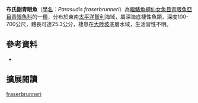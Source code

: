 {{Speciesbox 
| color = pink
| status = NE
| status_system = IUCN3.1
| taxon = Parasudis fraserbrunneri 
| authority =  [[Poll|Poll]], 1953
| synonyms = *''Chlorophthalmus fraserbrunneri '',Poll, 1953  
}}

'''布氏副青眼魚'''（[[學名|學名]]：''Parasudis fraserbrunneri''）為[[輻鰭魚綱|輻鰭魚綱]][[仙女魚目|仙女魚目]][[青眼魚亞目|青眼魚亞目]][[青眼魚科|青眼魚科]]的一[[種|種]]，分布於東南[[太平洋|太平洋]][[智利|智利]]海域，屬深海底棲性魚類，深度100-700公尺，體長可達25.3公分，棲息在[[大陸坡|大陸坡]]底層水域，生活習性不明。

==參考資料==
*{{FishBase_species|genus=Parasudis|species=fraserbrunneri|year=2016|month=6}}

== 擴展閱讀 == 
{{refbegin}}
{{wikispecies-inline|Parasudis fraserbrunneri|布氏副青眼魚}}
{{refend}}
{{Taxonbar|from=Q2914016}}

[[Category:副青眼魚屬|fraserbrunneri]]


{{魚類小作品}}